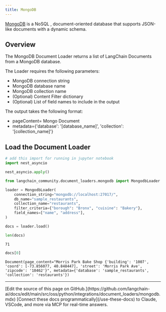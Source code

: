 ```yaml
---
title: MongoDB
---
```


[MongoDB](https://www.mongodb.com/) is a NoSQL , document-oriented database that supports JSON-like documents with a dynamic schema.

## Overview

The MongoDB Document Loader returns a list of LangChain Documents from a MongoDB database.

The Loader requires the following parameters:

* MongoDB connection string
* MongoDB database name
* MongoDB collection name
* (Optional) Content Filter dictionary
* (Optional) List of field names to include in the output

The output takes the following format:

* pageContent= Mongo Document
* metadata=\{'database': '[database_name]', 'collection': '[collection_name]'\}

## Load the Document Loader

```python
# add this import for running in jupyter notebook
import nest_asyncio

nest_asyncio.apply()
```

```python
from langchain_community.document_loaders.mongodb import MongodbLoader
```

```python
loader = MongodbLoader(
    connection_string="mongodb://localhost:27017/",
    db_name="sample_restaurants",
    collection_name="restaurants",
    filter_criteria={"borough": "Bronx", "cuisine": "Bakery"},
    field_names=["name", "address"],
)
```

```python
docs = loader.load()

len(docs)
```

```output
71
```

```python
docs[0]
```

```output
Document(page_content="Morris Park Bake Shop {'building': '1007', 'coord': [-73.856077, 40.848447], 'street': 'Morris Park Ave', 'zipcode': '10462'}", metadata={'database': 'sample_restaurants', 'collection': 'restaurants'})
```

---

<Callout icon="pen-to-square" iconType="regular">
    [Edit the source of this page on GitHub.](https://github.com/langchain-ai/docs/edit/main/src/oss/python/integrations/document_loaders/mongodb.mdx)
</Callout>
<Tip icon="terminal" iconType="regular">
    [Connect these docs programmatically](/use-these-docs) to Claude, VSCode, and more via MCP for    real-time answers.
</Tip>
